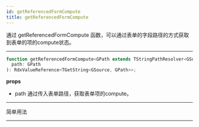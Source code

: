 ```yaml
---
id: getReferencedFormCompute
title: getReferencedFormCompute
---
```


通过 getReferencedFormCompute 函数，可以通过表单的字段路径的方式获取到表单的项的compute状态。

---

```jsx
function getReferencedFormCompute<GPath extends TStringPathResolver<GSource>>(
  path: GPath
): RdxValueReference<TGetString<GSource, GPath>>;

```

**props**

- path 通过传入表单路径，获取表单项的compute。

---

简单用法


<ExampleCustomizer code={AtomSource} example={Atom} />

---

